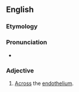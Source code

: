 ==English==

===Etymology===
{{prefix|trans|endothelial|lang=en}}

===Pronunciation===
* {{a|US}} {{IPA|tɹænzɛndoʊˈθiliɔl|lang=en}}

===Adjective===
{{en-adj|-}}

# {{context|cytology|lang=en}} [[across|Across]] the [[endothelium]].